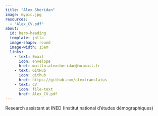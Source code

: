 ---
title: "Alex Sheridan"
image: mypic.jpg
resources: 
  - "Alex_CV.pdf"
about:
  id: hero-heading
  template: jolla
  image-shape: round
  image-width: 15em
  links: 
    - text: Email
      icon: envelope
      href: mailto:alexsheridan@hotmail.fr
    - text: GitHub
      icon: github
      href: https://github.com/alextranslatus
    - text: CV
      icon: file-text
      href: Alex_CV.pdf
---

::: {#hero-heading}
Research assistant at INED (Institut national d'études démographiques)
:::
